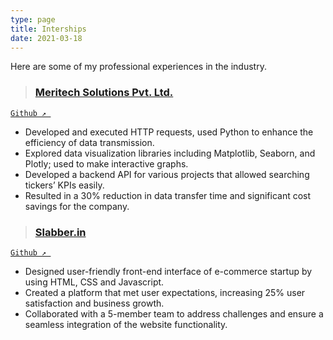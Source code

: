 ```yaml
---
type: page
title: Interships
date: 2021-03-18
---
```



Here are some of my professional experiences in the industry.

> ### [Meritech Solutions Pvt. Ltd.](https://www.meritechsolutions.com/)

[`Github ↗ `](https://github.com/dhruvsinghal7494/API)

- Developed and executed HTTP requests, used Python to enhance the efficiency of data transmission.
- Explored data visualization libraries including Matplotlib, Seaborn, and Plotly; used to make interactive graphs.
- Developed a backend API for various projects that allowed searching tickers’ KPIs easily.
- Resulted in a 30% reduction in data transfer time and significant cost savings for the company.

> ### [Slabber.in](https://slabber.in/)

[`Github ↗ `](https://github.com/dhruvsinghal7494/Slabber-Web)

- Designed user-friendly front-end interface of e-commerce startup by using HTML, CSS and Javascript.
- Created a platform that met user expectations, increasing 25% user satisfaction and business growth.
- Collaborated with a 5-member team to address challenges and ensure a seamless integration of the website functionality.

